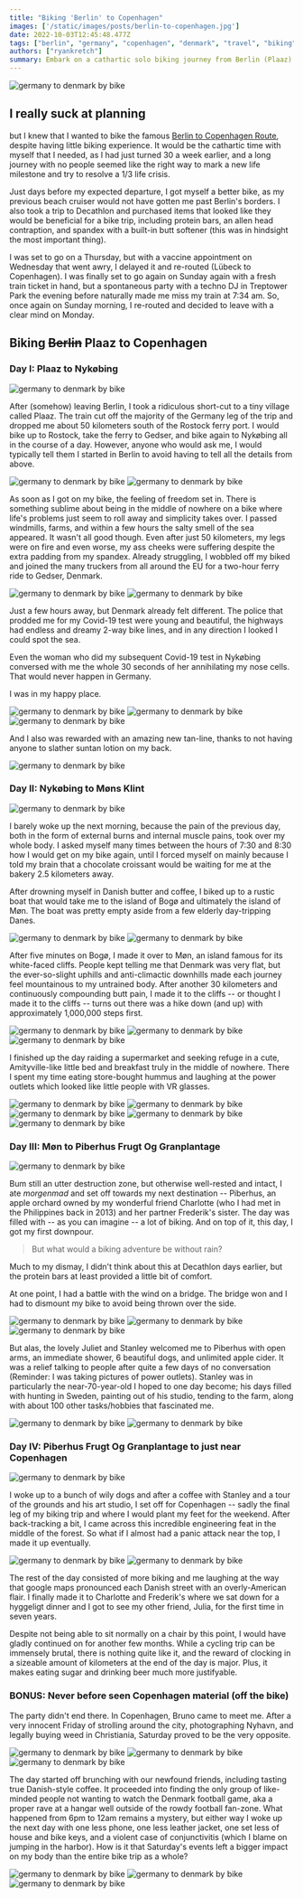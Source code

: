 ```yaml
---
title: "Biking 'Berlin' to Copenhagen"
images: ['/static/images/posts/berlin-to-copenhagen.jpg']
date: 2022-10-03T12:45:48.477Z
tags: ["berlin", "germany", "copenhagen", "denmark", "travel", "biking", "sports", "fitness", "personal development", "parties", "raves", "europe"]
authors: ["ryankretch"]
summary: Embark on a cathartic solo biking journey from Berlin (Plaaz) to Copenhagen with Ryan. Follow me as I recount my experience, challenges, and rewards along the way.
---
```

![germany to denmark by bike](https://res.cloudinary.com/dofuzeof4/image/upload/v1625658398/Hedonicity/Biking%20to%20Copenhagen/IMG_9891.jpg)

## I really suck at planning

but I knew that I wanted to bike the famous [Berlin to Copenhagen Route](http://www.bike-berlin-copenhagen.com/), despite having little biking experience. It would be the cathartic time with myself that I needed, as I had just turned 30 a week earlier, and a long journey with no people seemed like the right way to mark a new life milestone and try to resolve a 1/3 life crisis.

Just days before my expected departure, I got myself a better bike, as my previous beach cruiser would not have gotten me past Berlin's borders. I also took a trip to Decathlon and purchased items that looked like they would be beneficial for a bike trip, including protein bars, an allen head contraption, and spandex with a built-in butt softener (this was in hindsight the most important thing).

I was set to go on a Thursday, but with a vaccine appointment on Wednesday that went awry, I delayed it and re-routed (Lübeck to Copenhagen). I was finally set to go again on Sunday again with a fresh train ticket in hand, but a spontaneous party with a techno DJ in Treptower Park the evening before naturally made me miss my train at 7:34 am. So, once again on Sunday morning, I re-routed and decided to leave with a clear mind on Monday.

## Biking ~~Berlin~~ Plaaz to Copenhagen

### Day I: Plaaz to Nykøbing

![germany to denmark by bike](https://res.cloudinary.com/dofuzeof4/image/upload/v1625662020/Hedonicity/Biking%20to%20Copenhagen/Screen_Shot_2021-07-07_at_12.44.06_PM.png)

After (somehow) leaving Berlin, I took a ridiculous short-cut to a tiny village called Plaaz. The train cut off the majority of the Germany leg of the trip and dropped me about 50 kilometers south of the Rostock ferry port. I would bike up to Rostock, take the ferry to Gedser, and bike again to Nykøbing all in the course of a day. However, anyone who would ask me, I would typically tell them I started in Berlin to avoid having to tell all the details from above.

![germany to denmark by bike](https://res.cloudinary.com/dofuzeof4/image/upload/v1625658396/Hedonicity/Biking%20to%20Copenhagen/IMG_9892.jpg)
![germany to denmark by bike](https://res.cloudinary.com/dofuzeof4/image/upload/v1625658396/Hedonicity/Biking%20to%20Copenhagen/IMG_9893.jpg)

As soon as I got on my bike, the feeling of freedom set in. There is something sublime about being in the middle of nowhere on a bike where life's problems just seem to roll away and simplicity takes over. I passed windmills, farms, and within a few hours the salty smell of the sea appeared. It wasn't all good though. Even after just 50 kilometers, my legs were on fire and even worse, my ass cheeks were suffering despite the extra padding from my spandex. Already struggling, I wobbled off my biked and joined the many truckers from all around the EU for a two-hour ferry ride to Gedser, Denmark.

![germany to denmark by bike](https://res.cloudinary.com/dofuzeof4/image/upload/v1625659698/Hedonicity/Biking%20to%20Copenhagen/IMG_9904.jpg)
![germany to denmark by bike](https://res.cloudinary.com/dofuzeof4/image/upload/v1625659699/Hedonicity/Biking%20to%20Copenhagen/IMG_9903.jpg)

Just a few hours away, but Denmark already felt different. The police that prodded me for my Covid-19 test were young and beautiful, the highways had endless and dreamy 2-way bike lines, and in any direction I looked I could spot the sea.

Even the woman who did my subsequent Covid-19 test in Nykøbing conversed with me the whole 30 seconds of her annihilating my nose cells. That would never happen in Germany.

I was in my happy place.

![germany to denmark by bike](https://res.cloudinary.com/dofuzeof4/image/upload/v1625658397/Hedonicity/Biking%20to%20Copenhagen/IMG_9907.jpg)
![germany to denmark by bike](https://res.cloudinary.com/dofuzeof4/image/upload/v1625658399/Hedonicity/Biking%20to%20Copenhagen/IMG_9908.jpg)
![germany to denmark by bike](https://res.cloudinary.com/dofuzeof4/image/upload/v1625658401/Hedonicity/Biking%20to%20Copenhagen/IMG_9909.jpg)

And I also was rewarded with an amazing new tan-line, thanks to not having anyone to slather suntan lotion on my back.

![germany to denmark by bike](https://res.cloudinary.com/dofuzeof4/image/upload/v1625660429/Hedonicity/Biking%20to%20Copenhagen/sunburn.jpg)

### Day II: Nykøbing to Møns Klint

![germany to denmark by bike](https://res.cloudinary.com/dofuzeof4/image/upload/v1625662012/Hedonicity/Biking%20to%20Copenhagen/Screen_Shot_2021-07-07_at_12.44.20_PM.png)

I barely woke up the next morning, because the pain of the previous day, both in the form of external burns and internal muscle pains, took over my whole body. I asked myself many times between the hours of 7:30 and 8:30 how I would get on my bike again, until I forced myself on mainly because I told my brain that a chocolate croissant would be waiting for me at the bakery 2.5 kilometers away.

After drowning myself in Danish butter and coffee, I biked up to a rustic boat that would take me to the island of Bogø and ultimately the island of Møn. The boat was pretty empty aside from a few elderly day-tripping Danes.

![germany to denmark by bike](https://res.cloudinary.com/dofuzeof4/image/upload/v1625658397/Hedonicity/Biking%20to%20Copenhagen/IMG_9911.jpg)
![germany to denmark by bike](https://res.cloudinary.com/dofuzeof4/image/upload/v1625658401/Hedonicity/Biking%20to%20Copenhagen/IMG_9912.jpg)

After five minutes on Bogø, I made it over to Møn, an island famous for its white-faced cliffs. People kept telling me that Denmark was very flat, but the ever-so-slight uphills and anti-climactic downhills made each journey feel mountainous to my untrained body. After another 30 kilometers and continuously compounding butt pain, I made it to the cliffs -- or thought I made it to the cliffs -- turns out there was a hike down (and up) with approximately 1,000,000 steps first.

![germany to denmark by bike](https://res.cloudinary.com/dofuzeof4/image/upload/v1625658405/Hedonicity/Biking%20to%20Copenhagen/IMG_9925.jpg)
![germany to denmark by bike](https://res.cloudinary.com/dofuzeof4/image/upload/v1625658403/Hedonicity/Biking%20to%20Copenhagen/IMG_9926.jpg)
![germany to denmark by bike](https://res.cloudinary.com/dofuzeof4/image/upload/v1625658403/Hedonicity/Biking%20to%20Copenhagen/IMG_9928.jpg)

I finished up the day raiding a supermarket and seeking refuge in a cute, Amityville-like little bed and breakfast truly in the middle of nowhere. There I spent my time eating store-bought hummus and laughing at the power outlets which looked like little people with VR glasses.

![germany to denmark by bike](https://res.cloudinary.com/dofuzeof4/image/upload/v1625658405/Hedonicity/Biking%20to%20Copenhagen/IMG_9938.jpg)
![germany to denmark by bike](https://res.cloudinary.com/dofuzeof4/image/upload/v1625658409/Hedonicity/Biking%20to%20Copenhagen/IMG_9932.jpg)
![germany to denmark by bike](https://res.cloudinary.com/dofuzeof4/image/upload/v1625658403/Hedonicity/Biking%20to%20Copenhagen/IMG_9931.jpg)
![germany to denmark by bike](https://res.cloudinary.com/dofuzeof4/image/upload/v1625658405/Hedonicity/Biking%20to%20Copenhagen/IMG_9935.jpg)
![germany to denmark by bike](https://res.cloudinary.com/dofuzeof4/image/upload/v1625658413/Hedonicity/Biking%20to%20Copenhagen/IMG_9933.jpg)

### Day III: Møn to Piberhus Frugt Og Granplantage

![germany to denmark by bike](https://res.cloudinary.com/dofuzeof4/image/upload/v1625662012/Hedonicity/Biking%20to%20Copenhagen/Screen_Shot_2021-07-07_at_12.44.24_PM.png)

Bum still an utter destruction zone, but otherwise well-rested and intact, I ate _morgenmad_ and set off towards my next destination -- Piberhus, an apple orchard owned by my wonderful friend Charlotte (who I had met in the Philippines back in 2013) and her partner Frederik's sister. The day was filled with -- as you can imagine -- a lot of biking. And on top of it, this day, I got my first downpour.

> But what would a biking adventure be without rain?

Much to my dismay, I didn't think about this at Decathlon days earlier, but the protein bars at least provided a little bit of comfort.

At one point, I had a battle with the wind on a bridge. The bridge won and I had to dismount my bike to avoid being thrown over the side.

![germany to denmark by bike](https://res.cloudinary.com/dofuzeof4/image/upload/v1625658406/Hedonicity/Biking%20to%20Copenhagen/IMG_9940.jpg)
![germany to denmark by bike](https://res.cloudinary.com/dofuzeof4/image/upload/v1625658412/Hedonicity/Biking%20to%20Copenhagen/IMG_9946.jpg)
![germany to denmark by bike](https://res.cloudinary.com/dofuzeof4/image/upload/v1625658406/Hedonicity/Biking%20to%20Copenhagen/IMG_9942.jpg)

But alas, the lovely Juliet and Stanley welcomed me to Piberhus with open arms, an immediate shower, 6 beautiful dogs, and unlimited apple cider. It was a relief talking to people after quite a few days of no conversation (Reminder: I was taking pictures of power outlets). Stanley was in particularly the near-70-year-old I hoped to one day become; his days filled with hunting in Sweden, painting out of his studio, tending to the farm, along with about 100 other tasks/hobbies that fascinated me.

![germany to denmark by bike](https://res.cloudinary.com/dofuzeof4/image/upload/v1625658412/Hedonicity/Biking%20to%20Copenhagen/IMG_9948.jpg)
![germany to denmark by bike](https://res.cloudinary.com/dofuzeof4/image/upload/v1625658412/Hedonicity/Biking%20to%20Copenhagen/IMG_9953.jpg)

### Day IV: Piberhus Frugt Og Granplantage to just near Copenhagen

![germany to denmark by bike](https://res.cloudinary.com/dofuzeof4/image/upload/v1625662012/Hedonicity/Biking%20to%20Copenhagen/Screen_Shot_2021-07-07_at_12.44.31_PM.png)

I woke up to a bunch of wily dogs and after a coffee with Stanley and a tour of the grounds and his art studio, I set off for Copenhagen -- sadly the final leg of my biking trip and where I would plant my feet for the weekend. After back-tracking a bit, I came across this incredible engineering feat in the middle of the forest. So what if I almost had a panic attack near the top, I made it up eventually.

![germany to denmark by bike](https://res.cloudinary.com/dofuzeof4/image/upload/v1625658413/Hedonicity/Biking%20to%20Copenhagen/IMG_9963.jpg)
![germany to denmark by bike](https://res.cloudinary.com/dofuzeof4/image/upload/v1625658414/Hedonicity/Biking%20to%20Copenhagen/IMG_9980.jpg)

The rest of the day consisted of more biking and me laughing at the way that google maps pronounced each Danish street with an overly-American flair. I finally made it to Charlotte and Frederik's where we sat down for a hyggeligt dinner and I got to see my other friend, Julia, for the first time in seven years.

Despite not being able to sit normally on a chair by this point, I would have gladly continued on for another few months. While a cycling trip can be immensely brutal, there is nothing quite like it, and the reward of clocking in a sizeable amount of kilometers at the end of the day is major. Plus, it makes eating sugar and drinking beer much more justifyable.

### BONUS: Never before seen Copenhagen material (off the bike)

The party didn't end there. In Copenhagen, Bruno came to meet me. After a very innocent Friday of strolling around the city, photographing Nyhavn, and legally buying weed in Christiania, Saturday proved to be the very opposite.

![germany to denmark by bike](https://res.cloudinary.com/dofuzeof4/image/upload/v1625667172/Hedonicity/Biking%20to%20Copenhagen/IMG_6847.jpg)
![germany to denmark by bike](https://res.cloudinary.com/dofuzeof4/image/upload/v1625667179/Hedonicity/Biking%20to%20Copenhagen/054C2AF4-9A94-4DA7-AAD4-0F8A849F890F.jpg)
![germany to denmark by bike](https://res.cloudinary.com/dofuzeof4/image/upload/v1625667167/Hedonicity/Biking%20to%20Copenhagen/IMG_6852.jpg)

The day started off brunching with our newfound friends, including tasting true Danish-style coffee. It proceeded into finding the only group of like-minded people not wanting to watch the Denmark football game, aka a proper rave at a hangar well outside of the rowdy football fan-zone. What happened from 6pm to 12am remains a mystery, but either way I woke up the next day with one less phone, one less leather jacket, one set less of house and bike keys, and a violent case of conjunctivitis (which I blame on jumping in the harbor). How is it that Saturday's events left a bigger impact on my body than the entire bike trip as a whole?

![germany to denmark by bike](https://res.cloudinary.com/dofuzeof4/image/upload/v1625667174/Hedonicity/Biking%20to%20Copenhagen/A7933573-73B2-4745-811C-C408F915C689.jpg)
![germany to denmark by bike](https://res.cloudinary.com/dofuzeof4/image/upload/v1625667168/Hedonicity/Biking%20to%20Copenhagen/4FBB12DD-93AB-402E-A7CF-80696FD304BD.jpg)
![germany to denmark by bike](https://res.cloudinary.com/dofuzeof4/image/upload/v1625667170/Hedonicity/Biking%20to%20Copenhagen/IMG_6907.jpg)
